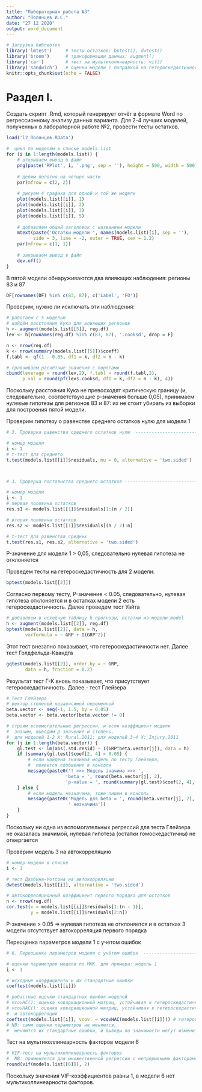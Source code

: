 ---
title: "Лабораторная работа №3"
author: "Полянцев И.С."
date: "27 12 2020"
output: word_document
---

```{r setup, include=FALSE}
# Загрузка библиотек
library('lmtest')     # тесты остатков: bptest(), dwtest()
library('broom')      # трансформации данных: augment()
library('car')        # тест на мультиколинеарность: vif()
library('sandwich')   # оценки модели с поправкой на гетероскедастичность: vcovHC()
knitr::opts_chunk$set(echo = FALSE)
```

# Раздел I.

Создать скрипт .Rmd, который генерирует отчёт в формате Word по регрессионному анализу данных варианта. Для 2-4 лучших моделей, полученных в лабораторной работе №2, провести тесты остатков.

```{r}
load('l2_Полянцев.RData')

#  цикл по моделям в списке models.list
for (i in 1:length(models.list)) {
    # открываем вывод в файл
    png(paste('RPlot', i, '.png', sep = ''), height = 500, width = 500)
    
    # делим полотно на четыре части
    par(mfrow = c(2, 2))
    
    # рисуем 4 графика для одной и той же модели
    plot(models.list[[i]], 1)
    plot(models.list[[i]], 2)
    plot(models.list[[i]], 3)
    plot(models.list[[i]], 5)
    
    # добавляем общий заголовок с названием модели
    mtext(paste('Остатки модели ', names(models.list)[i], sep = ''), 
          side = 3, line = -2, outer = TRUE, cex = 1.2)
    par(mfrow = c(1, 1))
    
    # закрываем вывод в файл
    dev.off()
}
```

В пятой модели обнаруживаются два влияющих наблюдения: регионы 83 и 87

```{r}
DF[rownames(DF) %in% c(83, 87), c('Label', 'FO')]
```

Проверим, нужно ли исключать эти наблюдения:

```{r}
# работаем с 5 моделью
# найдём расстояния Кука для влияющих регионов
h <- augment(models.list[[5]], reg.df)
lev <- h[rownames(reg.df) %in% c(83, 87), '.cooksd', drop = F]

n <- nrow(reg.df)
k <- nrow(summary(models.list[[5]])$coeff)
f.tabl <- qf(1 - 0.05, df1 = k, df2 = n - k)

# сравниваем расчётные значения с порогами
cbind(leverage = round(lev,2), f.tabl = round(f.tabl,2),
      p.val = round(pf(lev$.cooksd, df1 = k, df2 = n - k), 4))
```

Поскольку расстояния Кука не превосходят критическую границу (и, следовательно, соответствующие p-значения больше 0,05), принимаем нулевые гипотезы для регионов 83 и 87: их не стоит убирать из выборки для построения пятой модели.

Проверим гипотезу о равенстве среднего остатков нулю для модели 1

```{r}
# 3. Проверка равенства среднего остатков нулю  --------------------------------

# номер модели
i <- 1
# t-тест для среднего
t.test(models.list[[i]]$residuals, mu = 0, alternative = 'two.sided')



# 3. Проверка постоянства среднего остатков ------------------------------------

# номер модели
i <- 1
# первая половина остатков
res.s1 <- models.list[[1]]$residuals[1:(n / 2)]

# вторая половина остатков
res.s2 <- models.list[[1]]$residuals[(n / 2):n]

# t-тест для равенства средних
t.test(res.s1, res.s2, alternative = 'two.sided')
```

P-значение для модели 1 > 0,05, следовательно нулевая гипотеза не отклоняется

Проведем тесты на гетероскедастичность для 2 модели:

```{r}
bptest(models.list[[2]])
```

Согласно первому тесту, P-значение < 0.05, следовательно, нулевая гипотеза отклоняется и в остатках модели 2 есть гетероскедастичность. Далее проведем тест Уайта

```{r}
# добавляем в исходную таблицу h прогнозы, остатки из модели model
h <- augment(models.list[[2]], reg.df)
bptest(models.list[[2]], data = h, 
       varformula = ~ GRP + I(GRP^2))

```

Этот тест внезапно показывает, что гетероскедастичности нет. Далее тест Голдфельда-Квандта

```{r}
gqtest(models.list[[2]], order.by = ~ GRP, 
       data = h, fraction = 0.2)
```

Результат тест Г-К вновь показывает, что присутствует гетероскедастичность. Далее - тест Глейзера

```{r}
# Тест Глейзера 
# вектор степеней независимой переменной
beta.vector <- seq(-1, 1.5, by = 0.05)
beta.vector <- beta.vector[beta.vector != 0]

# строим вспомогательные регрессии, и если коэффициент модели 
#  значим, выводим p-значение и степень.
#  для моделей 1-2 X: Rural.2011; для моделей 3-4 X: Injury.2011
for (j in 1:length(beta.vector)) {
    gl.test <- lm(abs(.std.resid) ~ I(GRP^beta.vector[j]), data = h)
    if (summary(gl.test)$coef[2, 4] < 0.05) {
        # если найдена значимая модель по тесту Глейзера,
        #  появится сообщение в консоли
        message(paste0('! >>> Модель значима >>> ', 
                      'beta = ', round(beta.vector[j], 2), 
                      'p-value = ', round(summary(gl.test)$coef[2, 4], 4)))
    } else {
        # если модель незначима, тоже пишем в консоль
        message(paste0('Модель для beta = ', round(beta.vector[j], 2), 
                       ' незначима'))
    }
}
```

Поскольку ни одна из вспомогательных регрессий для теста Глейзера не оказалась значимой, нулевая гипотеза (остатки гомоскедастичны) не отвергается

Проверим модель 3 на автокорреляцию

```{r}
# номер модели в списке
i <- 3

# тест Дарбина-Уотсона на автокорреляцию
dwtest(models.list[[i]], alternative = 'two.sided')

# автокорреляционный коэффициент первого порядка для остатков
n <- nrow(reg.df)
cor.test(x = models.list[[i]]$residuals[1:(n - 1)],
         y = models.list[[i]]$residuals[2:n])
```

P-значение > 0.05 => нулевая гипотеза не отклоняется и в остатках 3 модели отсутствует автокорреляция первого порядка

Переоценка параметров модели 1 с учетом ошибок

```{r}
# 6. Переоценка параметров модели с учётом ошибок  -----------------------------

# оценки параметров модели по МНК. для примера: модель 1
i <- 1

# исходные коэффициенты и их стандартные ошибки
coeftest(models.list[[i]])

# робастные оценки стандартных ошибок моделей
# vcovHC(): оценка ковариационной матриц, устойчивая к гетероскедастичности
# vcovHAC(): оценка ковариационной матриц, устойчивая к гетероскедастичности
#  и автокорреляции
coeftest(models.list[[i]], vcov. = vcovHAC(models.list[[i]])) # гетероскедастичность и автокорреляция
# NB: сами оценки параметров не меняются,
#  меняются их стандартные ошибки, и выводы по значимости могут измениться
```

Тест на мультиколлинеарность факторов модели 6
```{r}
# VIF-тест на мультиколлинеарность факторов 
#  NB: применяется для множественной регрессии с непрерывными факторами
round(vif(models.list[[6]]), 2)
```
Поскольку значения VIF-коэффициентов равны 1, в модели 6 нет мультиколлинеарности факторов.